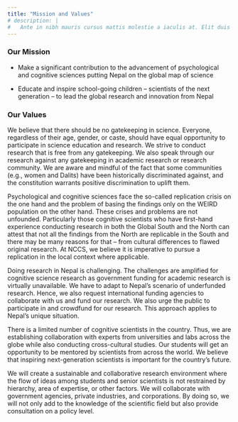 ```yaml
---
title: "Mission and Values"
# description: |
#   Ante in nibh mauris cursus mattis molestie a iaculis at. Elit duis tristique sollicitudin nibh sit amet commodo nulla facilisi. Amet facilisis magna etiam tempor orci. Eget nunc scelerisque viverra mauris in aliquam sem fringilla. Posuere morbi leo urna molestie. 
---
```


### Our Mission

- Make a significant contribution to the advancement of psychological and cognitive sciences putting Nepal on the global map of science

- Educate and inspire school-going children – scientists of the next generation – to lead the global research and innovation from Nepal

### Our Values

We believe that there should be no gatekeeping in science. Everyone, regardless of their age, gender, or caste, should have equal opportunity to participate in science education and research. <!-- This is reflected in our management and operation as well as in our research. -->We strive to conduct research that is free from any gatekeeping. We also speak through our research against any gatekeeping in academic research or research community. We are aware and mindful of the fact that some communities (e.g., women and Dalits) have been historically discriminated against, and the constitution warrants positive discrimination to uplift them.

Psychological and cognitive sciences face the so-called replication crisis on the one hand and the problem of basing the findings only on the WEIRD population on the other hand. These crises and problems are not unfounded. Particularly those cognitive scientists who have first-hand experience conducting research in both the Global South and the North can attest that not all the findings from the North are replicable in the South and there may be many reasons for that – from cultural differences to flawed original research. At NCCS, we believe it is imperative to pursue a replication in the local context where applicable. 

Doing research in Nepal is challenging. The challenges are amplified for cognitive science research as government funding for academic research is virtually unavailable. We have to adapt to Nepal’s scenario of underfunded research. Hence, we also request international funding agencies to collaborate with us and fund our research. We also urge the public to participate in and crowdfund for our research. This approach applies to Nepal’s unique situation.

There is a limited number of cognitive scientists in the country. Thus, we are establishing collaboration with experts from universities and labs across the globe while also conducting cross-cultural studies. Our students will get an opportunity to be mentored by scientists from across the world. We believe that inspiring next-generation scientists is important for the country's future.

We will create a sustainable and collaborative research environment where the flow of ideas among students and senior scientists is not restrained by hierarchy, area of expertise, or other factors. We will collaborate with government agencies, private industries, and corporations. By doing so, we will not only add to the knowledge of the scientific field but also provide consultation on a policy level.
